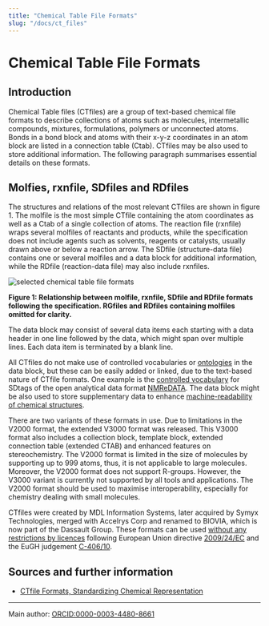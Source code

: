 ```yaml
---
title: "Chemical Table File Formats"
slug: "/docs/ct_files"
---
```

 # Chemical Table File Formats


## Introduction

Chemical Table files (CTfiles) are a group of text-based chemical file formats to describe collections of atoms such as molecules, intermetallic compounds, mixtures, formulations, polymers or unconnected atoms. Bonds in a bond block and atoms with their x-y-z coordinates in an atom block are listed in a connection table (Ctab). CTfiles may be also used to store additional information. The following paragraph summarises essential details on these formats.

## Molfies, rxnfile, SDfiles and RDfiles

The structures and relations of the most relevant CTfiles are shown in figure 1. The molfile is the most simple CTfile containing the atom coordinates as well as a Ctab of a single collection of atoms. The reaction file (rxnfile) wraps several molfiles of reactants and products, while the specification does not include agents such as solvents, reagents or catalysts, usually drawn above or below a reaction arrow. The SDfile (structure-data file) contains one or several molfiles and a data block for additional information, while the RDfile (reaction-data file) may also include rxnfiles. 

![selected chemical table file formats](/img/topics/TopicsConcepts_CT_file_formats_fig.svg)

**Figure 1: Relationship between molfile, rxnfile, SDfile and RDfile formats following the specification. RGfiles and RDfiles containing molfiles omitted for clarity.**

The data block may consist of several data items each starting with a data header in one line followed by the data, which might span over multiple lines. Each data item is terminated by a blank line.

All CTfiles do not make use of controlled vocabularies or [ontologies](/docs/topics/ontology) in the data block, but these can be easily added or linked, due to the text-based nature of CTfile formats. One example is the [controlled vocabulary](https://nmredata.org/wiki/NMReDATA_tag_format) for SDtags of the open analytical data format [NMReDATA](https://nmredata.org/). The data block might be also used to store supplementary data to enhance [machine-readability of chemical structures](/docs/topics/machine-readable_chemical_structures).

There are two variants of these formats in use. Due to limitations in the V2000 format, the extended V3000 format was released. This V3000 format also includes a collection block, template block, extended connection table (extended CTAB) and enhanced features on stereochemistry. The V2000 format is limited in the size of molecules by supporting up to 999 atoms, thus, it is not applicable to large molecules. Moreover, the V2000 format does not support R-groups. However, the V3000 variant is currently not supported by all tools and applications. The V2000 format should be used to maximise interoperability, especially for chemistry dealing with small molecules.

CTfiles were created by MDL Information Systems, later acquired by Symyx Technologies, merged with Accelrys Corp and renamed to BIOVIA, which is now part of the Dassault Group. These formats can be used [without any restrictions by licences](https://www.mll-news.com/eugh-zum-urheberrechtlichen-schutz-von-software/) following European Union directive [2009/24/EC](http://data.europa.eu/eli/dir/2009/24/oj) and the EuGH judgement [C-406/10](https://eur-lex.europa.eu/LexUriServ/LexUriServ.do?uri=CELEX:62010CJ0406:EN:HTML).

## Sources and further information

- [CTfile Formats, Standardizing Chemical Representation](https://discover.3ds.com/ctfile-documentation-request-form)

----
Main author: [ORCID:0000-0003-4480-8661](https://orcid.org/0000-0003-4480-8661)